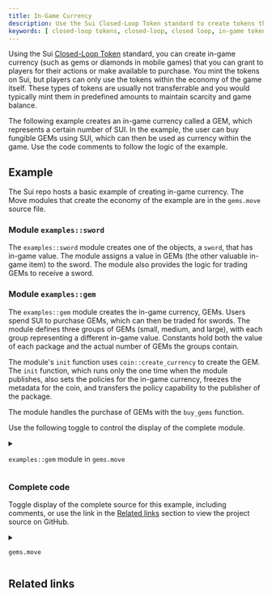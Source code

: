 ```yaml
---
title: In-Game Currency
description: Use the Sui Closed-Loop Token standard to create tokens that you can use as currency within a game application.
keywords: [ closed-loop tokens, closed-loop, closed loop, in-game tokens, in-game currency, game currency, token example, create a token, how to create token, SUI token standards ]
---
```


Using the Sui [Closed-Loop Token](../../../standards/closed-loop-token.mdx) standard, you can create in-game currency (such as gems or diamonds in mobile games) that you can grant to players for their actions or make available to purchase. You mint the tokens on Sui, but players can only use the tokens within the economy of the game itself. These types of tokens are usually not transferrable and you would typically mint them in predefined amounts to maintain scarcity and game balance.

The following example creates an in-game currency called a GEM, which represents a certain number of SUI. In the example, the user can buy fungible GEMs using SUI, which can then be used as currency within the game. Use the code comments to follow the logic of the example.

## Example 

The Sui repo hosts a basic example of creating in-game currency. The Move modules that create the economy of the example are in the `gems.move` source file.

### Module `examples::sword`

The `examples::sword` module creates one of the objects, a `sword`, that has in-game value. The module assigns a value in GEMs (the other valuable in-game item) to the sword. The module also provides the logic for trading GEMs to receive a sword. 

<ImportContent source="examples/move/token/sources/gems.move" mode="code" module="examples::sword" noComments />

### Module `examples::gem`

The `examples::gem` module creates the in-game currency, GEMs. Users spend SUI to purchase GEMs, which can then be traded for swords. The module defines three groups of GEMs (small, medium, and large), with each group representing a different in-game value. Constants hold both the value of each package and the actual number of GEMs the groups contain. 

The module's `init` function uses `coin::create_currency` to create the GEM. The `init` function, which runs only the one time when the module publishes, also sets the policies for the in-game currency, freezes the metadata for the coin, and transfers the policy capability to the publisher of the package. 

<ImportContent source="examples/move/token/sources/gems.move" mode="code" fun="init" noComments />

The module handles the purchase of GEMs with the `buy_gems` function. 

<ImportContent source="examples/move/token/sources/gems.move" mode="code" fun="buy_gems" noComments />

Use the following toggle to control the display of the complete module. 

<details>

<summary>

`examples::gem` module in `gems.move`

</summary>

<ImportContent source="examples/move/token/sources/gems.move" mode="code" module="examples::gem" noComments />

</details>

### Complete code 

Toggle display of the complete source for this example, including comments, or use the link in the [Related links](#related-links) section to view the project source on GitHub.

<details>

<summary>

`gems.move`

</summary>

<ImportContent source="examples/move/token/sources/gems.move" mode="code" />

</details>

## Related links

<RelatedLink to="/standards/closed-loop-token.mdx" />
<RelatedLink href="https://github.com/MystenLabs/sui/blob/main/examples/move/token/sources/gems.move" label="Source code" desc="The source code in GitHub for this example." />
<RelatedLink to="/guides/developer/coin/loyalty.mdx" />
<RelatedLink to="/guides/developer/coin/regulated.mdx" />
